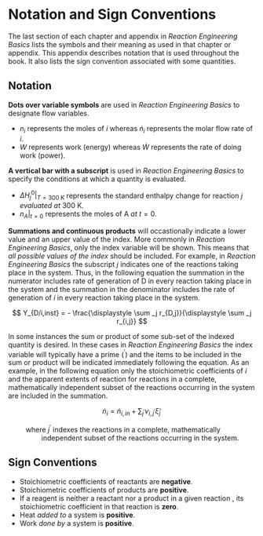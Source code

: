 # Notation and Sign Conventions {#sec-notation}

The last section of each chapter and appendix in *Reaction Engineering Basics* lists the symbols and their meaning as used in that chapter or appendix. This appendix describes notation that is used throughout the book. It also lists the sign convention associated with some quantities.

## Notation

**Dots over variable symbols** are used in *Reaction Engineering Basics* to designate flow variables.

* $n_i$ represents the moles of $i$ whereas $\dot n_i$ represents the molar flow rate of $i$.
* $W$ represents work (energy) whereas $\dot W$ represents the rate of doing work (power).

**A vertical bar with a subscript** is used in *Reaction Engineering Basics* to specify the conditions at which a quantity is evaluated.

* $\Delta H_j^0 \Bigr\rvert_{T=\text{300 K}}$ represents the standard enthalpy change for reaction $j$ *evaluated at* 300 K.
* $n_A \Bigr\rvert_{t=0}$ represents the moles of A *at* $t=0$.

**Summations and continuous products** will occastionally indicate a lower value and an upper value of the index. More commonly in *Reaction Engineering Basics*, only the index variable will be shown. This means that *all possible values of the index* should be included. For example, in *Reaction Engineering Basics* the subscript $j$ indicates one of the reactions taking place in the system. Thus, in the following equation the summation in the numerator includes rate of generation of D in every reaction taking place in the system and the summation in the denominator includes the rate of generation of $i$ in every reaction taking place in the system.

$$
Y_{D/i,inst} = - \frac{\displaystyle \sum _j r_{D,j}}{\displaystyle \sum _j r_{i,j}}
$$

In some instances the sum or product of some sub-set of the indexed quantity is desired. In these cases in *Reaction Engineering Basics* the index variable will typically have a prime ($^\prime$) and the items to be included in the sum or product will be indicated immediately following the equation. As an example, in the following equation only the stoichiometric coefficients of $i$ and the apparent extents of reaction for reactions in a complete, mathematically independent subset of the reactions occurring in the system are included in the summation.

$$
\dot n_i = \dot n_{i,in} + \sum_{j^\prime} \nu_{i,j^\prime} \dot \xi_{j^\prime}
$$

| $\qquad$ where $j^\prime$ indexes the reactions in a complete, mathematically
| $\qquad \qquad$ independent subset of the reactions occurring in the system.



## Sign Conventions

* Stoichiometric coefficients of reactants are **negative**.
* Stoichiometric coefficients of products are **positive**.
* If a reagent is neither a reactant nor a product in a given reaction , its stoichiometric coefficient in that reaction is **zero**.
* Heat *added to* a system is **positive**.
* Work *done by* a system is **positive**.